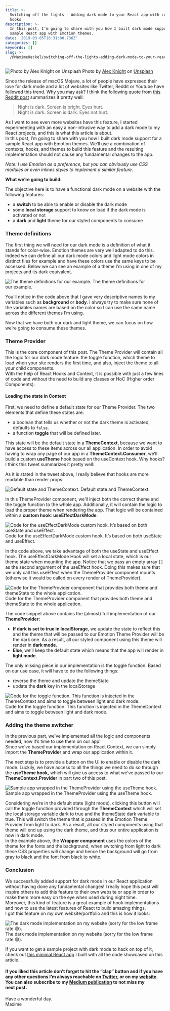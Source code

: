```yaml
---
title: >-
  Switching off the lights - Adding dark mode to your React app with context and
  hooks
description: >-
  In this post, I’m going to share with you how I built dark mode support for a
  sample React app with Emotion themes.
date: '2019-03-05T16:31:00.736Z'
categories: []
keywords: []
slug: >-
  /@MaximeHeckel/switching-off-the-lights-adding-dark-mode-to-your-react-app-with-context-and-hooks-f41da6e07269
---
```


![Photo by [Alex Knight](https://unsplash.com/photos/5-GNa303REg?utm_source=unsplash&utm_medium=referral&utm_content=creditCopyText) on [Unsplash](https://unsplash.com/search/photos/japan?utm_source=unsplash&utm_medium=referral&utm_content=creditCopyText)](img/1__opibt__PLUhicWYsyKhBtIQ.jpeg)
Photo by [Alex Knight](https://unsplash.com/photos/5-GNa303REg?utm_source=unsplash&utm_medium=referral&utm_content=creditCopyText) on [Unsplash](https://unsplash.com/search/photos/japan?utm_source=unsplash&utm_medium=referral&utm_content=creditCopyText)

Since the release of macOS Mojave, a lot of people have expressed their love for dark mode and a lot of websites like Twitter, Reddit or Youtube have followed this trend. Why you may ask? I think the following quote from [this Reddit post](https://www.reddit.com/r/apple/comments/4odg6w/why_do_people_want_dark_mode_so_badly/) summarizes it pretty well:

> Night is dark. Screen is bright. Eyes hurt.   
> Night is dark. Screen is dark. Eyes not hurt.

As I want to see even more websites have this feature, I started experimenting with an easy a non-intrusive way to add a dark mode to my React projects, and this is what this article is about.   
In this post, I’m going to share with you how I built dark mode support for a sample React app with Emotion themes. We’ll use a combination of contexts, hooks, and themes to build this feature and the resulting implementation should not cause any fundamental changes to the app.

_Note: I use Emotion as a preference, but you can obviously use CSS modules or even inlines styles to implement a similar feature._

**What we’re going to build:**

The objective here is to have a functional dark mode on a website with the following features:

*   a **switch** to be able to enable or disable the dark mode
*   some **local storage** support to know on load if the dark mode is activated or not
*   a **dark** and **light** theme for our styled components to consume

### Theme definitions

The first thing we will need for our dark mode is a definition of what it stands for color-wise. Emotion themes are very well adapted to do this. Indeed we can define all our dark mode colors and light mode colors in distinct files for example and have these colors use the same keys to be accessed. Below we can see an example of a theme I’m using in one of my projects and its dark equivalent.

![The theme definitions for our example.](img/1__pedwfY1EFTe__8BRrDEEmQg.png)
The theme definitions for our example.

You’ll notice in the code above that I gave very descriptive names to my variables such as **background** or **body**. I always try to make sure none of the variables names are based on the color so I can use the same name across the different themes I’m using.

Now that we have both our dark and light theme, we can focus on how we’re going to consume these themes.

### Theme Provider

This is the core component of this post. The Theme Provider will contain all the logic for our dark mode feature: the toggle function, which theme to load when your site renders the first time, and also, inject the theme to all your child components.  
With the help of React Hooks and Context, it is possible with just a few lines of code and without the need to build any classes or HoC (Higher order Components).

#### Loading the state in Context

First, we need to define a default state for our Theme Provider. The two elements that define these states are:

*   a boolean that tells us whether or not the dark theme is activated, defaults to `false`.
*   a function **toggle** that will be defined later.

This state will be the default state in a **ThemeContext**, because we want to have access to these items across our all application. In order to avoid having to wrap any page of our app in a **ThemeContext.Consumer**, we’ll build a custom **useTheme** hook based on the useContext hook. Why hooks? I think this tweet summarizes it pretty well:

As it is stated in the tweet above, I really believe that hooks are more readable than render props:

![Default state and ThemeContext.](img/1__kPzRwTj9UNAiOCPbf7mqXQ.png)
Default state and ThemeContext.

In this ThemeProvider component, we’ll inject both the correct theme and the toggle function to the whole app. Additionally, it will contain the logic to load the proper theme when rendering the app. That logic will be contained within a **custom hook**: **useEffectDarkMode**.

![Code for the useEffectDarkMode custom hook. It’s based on both useState and useEffect.](img/1__jOkaYp86B7BvfhC4__ABzBA.png)
Code for the useEffectDarkMode custom hook. It’s based on both useState and useEffect.

In the code above, we take advantage of both the useState and useEffect hook. The useEffectDarkMode Hook will set a local state, which is our theme state when mounting the app. Notice that we pass an empty array `[]` as the second argument of the useEffect hook. Doing this makes sure that we only call this useEffect when the ThemeProvider component mounts (otherwise it would be called on every render of ThemeProvider).

![Code for the ThemeProvider component that provides both theme and themeState to the whole application.](img/1__aPvGtya__DCLBJNTSGQ88Xg.png)
Code for the ThemeProvider component that provides both theme and themeState to the whole application.

The code snippet above contains the (almost) full implementation of our **ThemeProvider:**

*   **If dark is set to true in localStorage**, we update the state to reflect this and the theme that will be passed to our Emotion Theme Provider will be the dark one. As a result, all our styled component using this theme will render in **dark mode**.
*   **Else**, we’ll keep the default state which means that the app will render in **light mode**.

The only missing piece in our implementation is the toggle function. Based on our use case, it will have to do the following things:

*   reverse the theme and update the themeState
*   update the **dark** key in the localStorage

![Code for the toggle function. This function is injected in the ThemeContext and aims to toggle between light and dark mode.](img/1__TRCWtR56r9KMNg0UoSHaxA.png)
Code for the toggle function. This function is injected in the ThemeContext and aims to toggle between light and dark mode.

### Adding the theme switcher

In the previous part, we’ve implemented all the logic and components needed, now it’s time to use them on our app!  
Since we’ve based our implementation on React Context, we can simply import the **ThemeProvider** and wrap our application within it.

The next step is to provide a button on the UI to enable or disable the dark mode. Luckily, we have access to all the things we need to do so through the **useTheme hook,** which will give us access to what we’ve passed to our **ThemeContext.Provider** in part two of this post.

![Sample app wrapped in the ThemeProvider using the useTheme hook.](img/1__a1JEpsJDg2dYK6AAuluAgg.png)
Sample app wrapped in the ThemeProvider using the useTheme hook.

Considering we’re in the default state (light mode), clicking this button will call the toggle function provided through the **ThemeContext** which will set the local storage variable dark to true and the themeState dark variable to true. This will switch the theme that is passed in the Emotion Theme Provider from light to dark. As a result, all our styled components using that theme will end up using the dark theme, and thus our entire application is now in dark mode.   
In the example above, the **Wrapper component** uses the colors of the theme for the fonts and the background, when switching from light to dark these CSS properties will change and hence the background will go from gray to black and the font from black to white.

### Conclusion

We successfully added support for dark mode in our React application without having done any fundamental changes! I really hope this post will inspire others to add this feature to their own website or app in order to make them more easy on the eye when used during night time.  
Moreover, this kind of feature is a great example of hook implementations and how to use the latest features of React to build amazing things.  
I got this feature on my own website/portfolio and this is how it looks:

![The dark mode implementation on my website (sorry for the low frame rate 😅).](img/1__sPha27zqfIKg8TQu6cJg3g.gif)
The dark mode implementation on my website (sorry for the low frame rate 😅).

If you want to get a sample project with dark mode to hack on top of it, check out [this minimal React app](https://github.com/MaximeHeckel/react-hook-context-emotion-dark-mode) I built with all the code showcased on this article.

#### If you liked this article don’t forget to hit the “clap” button and if you have any other questions I’m always reachable on [Twitter](http://twitter.com/MaximeHeckel), or on my [website](https://maximeheckel.com). You can also subscribe to my [Medium publication](https://medium.com/maxime-heckel) to not miss my next post.

Have a wonderful day.  
Maxime
